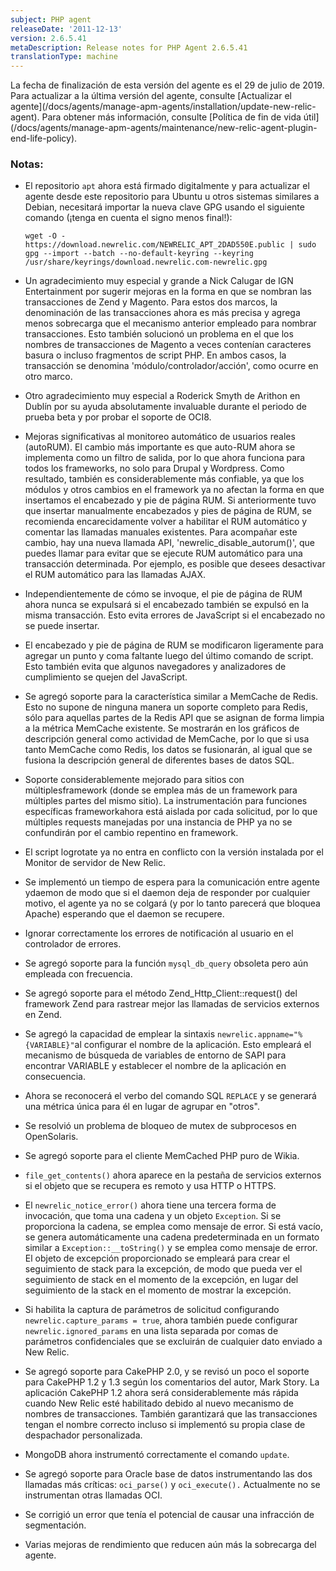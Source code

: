 ```yaml
---
subject: PHP agent
releaseDate: '2011-12-13'
version: 2.6.5.41
metaDescription: Release notes for PHP Agent 2.6.5.41
translationType: machine
---
```


<Callout variant="important">
  La fecha de finalización de esta versión del agente es el 29 de julio de 2019. Para actualizar a la última versión del agente, consulte [Actualizar el agente](/docs/agents/manage-apm-agents/installation/update-new-relic-agent). Para obtener más información, consulte [Política de fin de vida útil](/docs/agents/manage-apm-agents/maintenance/new-relic-agent-plugin-end-life-policy).
</Callout>

### Notas:

* El repositorio `apt` ahora está firmado digitalmente y para actualizar el agente desde este repositorio para Ubuntu u otros sistemas similares a Debian, necesitará importar la nueva clave GPG usando el siguiente comando (¡tenga en cuenta el signo menos final!):

  `wget -O - https://download.newrelic.com/NEWRELIC_APT_2DAD550E.public | sudo gpg --import --batch --no-default-keyring --keyring /usr/share/keyrings/download.newrelic.com-newrelic.gpg`

* Un agradecimiento muy especial y grande a Nick Calugar de IGN Entertainment por sugerir mejoras en la forma en que se nombran las transacciones de Zend y Magento. Para estos dos marcos, la denominación de las transacciones ahora es más precisa y agrega menos sobrecarga que el mecanismo anterior empleado para nombrar transacciones. Esto también solucionó un problema en el que los nombres de transacciones de Magento a veces contenían caracteres basura o incluso fragmentos de script PHP. En ambos casos, la transacción se denomina &apos;módulo/controlador/acción&apos;, como ocurre en otro marco.

* Otro agradecimiento muy especial a Roderick Smyth de Arithon en Dublín por su ayuda absolutamente invaluable durante el periodo de prueba beta y por probar el soporte de OCI8.

* Mejoras significativas al monitoreo automático de usuarios reales (autoRUM). El cambio más importante es que auto-RUM ahora se implementa como un filtro de salida, por lo que ahora funciona para todos los frameworks, no solo para Drupal y Wordpress. Como resultado, también es considerablemente más confiable, ya que los módulos y otros cambios en el framework ya no afectan la forma en que insertamos el encabezado y pie de página RUM. Si anteriormente tuvo que insertar manualmente encabezados y pies de página de RUM, se recomienda encarecidamente volver a habilitar el RUM automático y comentar las llamadas manuales existentes. Para acompañar este cambio, hay una nueva llamada API, &apos;newrelic\_disable\_autorum()&apos;, que puedes llamar para evitar que se ejecute RUM automático para una transacción determinada. Por ejemplo, es posible que desees desactivar el RUM automático para las llamadas AJAX.

* Independientemente de cómo se invoque, el pie de página de RUM ahora nunca se expulsará si el encabezado también se expulsó en la misma transacción. Esto evita errores de JavaScript si el encabezado no se puede insertar.

* El encabezado y pie de página de RUM se modificaron ligeramente para agregar un punto y coma faltante luego del último comando de script. Esto también evita que algunos navegadores y analizadores de cumplimiento se quejen del JavaScript.

* Se agregó soporte para la característica similar a MemCache de Redis. Esto no supone de ninguna manera un soporte completo para Redis, sólo para aquellas partes de la Redis API que se asignan de forma limpia a la métrica MemCache existente. Se mostrarán en los gráficos de descripción general como actividad de MemCache, por lo que si usa tanto MemCache como Redis, los datos se fusionarán, al igual que se fusiona la descripción general de diferentes bases de datos SQL.

* Soporte considerablemente mejorado para sitios con múltiplesframework (donde se emplea más de un framework para múltiples partes del mismo sitio). La instrumentación para funciones específicas frameworkahora está aislada por cada solicitud, por lo que múltiples requests manejadas por una instancia de PHP ya no se confundirán por el cambio repentino en framework.

* El script logrotate ya no entra en conflicto con la versión instalada por el Monitor de servidor de New Relic.

* Se implementó un tiempo de espera para la comunicación entre agente ydaemon de modo que si el daemon deja de responder por cualquier motivo, el agente ya no se colgará (y por lo tanto parecerá que bloquea Apache) esperando que el daemon se recupere.

* Ignorar correctamente los errores de notificación al usuario en el controlador de errores.

* Se agregó soporte para la función `mysql_db_query` obsoleta pero aún empleada con frecuencia.

* Se agregó soporte para el método Zend\_Http\_Client::request() del framework Zend para rastrear mejor las llamadas de servicios externos en Zend.

* Se agregó la capacidad de emplear la sintaxis `newrelic.appname="%{VARIABLE}"`al configurar el nombre de la aplicación. Esto empleará el mecanismo de búsqueda de variables de entorno de SAPI para encontrar VARIABLE y establecer el nombre de la aplicación en consecuencia.

* Ahora se reconocerá el verbo del comando SQL `REPLACE` y se generará una métrica única para él en lugar de agrupar en &quot;otros&quot;.

* Se resolvió un problema de bloqueo de mutex de subprocesos en OpenSolaris.

* Se agregó soporte para el cliente MemCached PHP puro de Wikia.

* `file_get_contents()` ahora aparece en la pestaña de servicios externos si el objeto que se recupera es remoto y usa HTTP o HTTPS.

* El `newrelic_notice_error()` ahora tiene una tercera forma de invocación, que toma una cadena y un objeto `Exception`. Si se proporciona la cadena, se emplea como mensaje de error. Si está vacío, se genera automáticamente una cadena predeterminada en un formato similar a `Exception::__toString()` y se emplea como mensaje de error. El objeto de excepción proporcionado se empleará para crear el seguimiento de stack para la excepción, de modo que pueda ver el seguimiento de stack en el momento de la excepción, en lugar del seguimiento de la stack en el momento de mostrar la excepción.

* Si habilita la captura de parámetros de solicitud configurando `newrelic.capture_params = true`, ahora también puede configurar `newrelic.ignored_params` en una lista separada por comas de parámetros confidenciales que se excluirán de cualquier dato enviado a New Relic.

* Se agregó soporte para CakePHP 2.0, y se revisó un poco el soporte para CakePHP 1.2 y 1.3 según los comentarios del autor, Mark Story. La aplicación CakePHP 1.2 ahora será considerablemente más rápida cuando New Relic esté habilitado debido al nuevo mecanismo de nombres de transacciones. También garantizará que las transacciones tengan el nombre correcto incluso si implementó su propia clase de despachador personalizada.

* MongoDB ahora instrumentó correctamente el comando `update`.

* Se agregó soporte para Oracle base de datos instrumentando las dos llamadas más críticas: `oci_parse()` y `oci_execute().` Actualmente no se instrumentan otras llamadas OCI.

* Se corrigió un error que tenía el potencial de causar una infracción de segmentación.

* Varias mejoras de rendimiento que reducen aún más la sobrecarga del agente.